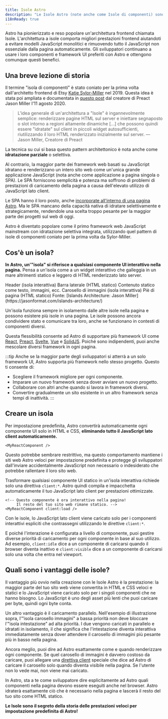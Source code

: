 ```yaml
---
title: Isole Astro
description: "Le Isole Astro (note anche come Isole di componenti) sono un pattern di architettura web pionierizzato da Astro. L’“architettura a isole” è stata coniata per la prima volta dall'architetto frontend di Etsy Katie Sylor-Miller nel 2019 e ampliata dal creatore di Preact Jason Miller."
i18nReady: true
---
```



Astro ha pionierizzato e reso popolare un'architettura frontend chiamata Isole. L'architettura a isole comporta migliori prestazioni frontend aiutandoti a evitare modelli JavaScript monolitici e rimuovendo tutto il JavaScript non essenziale dalla pagina automaticamente. Gli sviluppatori continuano a usare i loro componenti e framework UI preferiti con Astro e ottengono comunque questi benefici.

## Una breve lezione di storia

Il termine "isola di componenti" è stato coniato per la prima volta dall'architetto frontend di Etsy [Katie Sylor-Miller](https://sylormiller.com/) nel 2019. Questa idea è stata poi ampliata e documentata in [questo post](https://jasonformat.com/islands-architecture/) dal creatore di Preact Jason Miller l'11 agosto 2020.

> L'idea generale di un'architettura a "Isole" è ingannevolmente semplice: renderizzare pagine HTML sul server e iniettare segnaposto o slot intorno a regioni altamente dinamiche [...] che possono quindi essere "idratate" sul client in piccoli widget autosufficienti, riutilizzando il loro HTML renderizzato inizialmente sul server.
> — Jason Miller, Creatore di Preact

La tecnica su cui si basa questo pattern architettonico è nota anche come **idratazione parziale** o selettiva.

Al contrario, la maggior parte dei framework web basati su JavaScript idratano e renderizzano un intero sito web come un'unica grande applicazione JavaScript (nota anche come applicazione a pagina singola o SPA). Le SPA forniscono semplicità e potenza ma soffrono di problemi di prestazioni di caricamento della pagina a causa dell'elevato utilizzo di JavaScript lato client.

Le SPA hanno il loro posto, anche [incorporate all'interno di una pagina Astro](/it/guides/migrate-to-astro/from-create-react-app/). Ma le SPA mancano della capacità nativa di idratare selettivamente e strategicamente, rendendole una scelta troppo pesante per la maggior parte dei progetti sul web di oggi.

Astro è diventato popolare come il primo framework web JavaScript mainstream con idratazione selettiva integrata, utilizzando quel pattern di isole di componenti coniato per la prima volta da Sylor-Miller. 

## Cos'è un isola?

**In Astro, un'"isola" si riferisce a qualsiasi componente UI interattivo nella pagina.** Pensa a un'isola come a un widget interattivo che galleggia in un mare altrimenti statico e leggero di HTML renderizzato lato server. 

<IslandsDiagram>
  <Fragment slot="headerApp">Header (isola interattiva)</Fragment>
  <Fragment slot="sidebarApp">Barra laterale (HTML statico)</Fragment>
  <Fragment slot="main">
    Contenuto statico come testo, immagini, ecc.
  </Fragment>
  <Fragment slot="carouselApp">Carosello di immagini (isola interattiva)</Fragment>
  <Fragment slot="footer">Piè di pagina (HTML statico)</Fragment>
  <Fragment slot="source">Fonte: [Islands Architecture: Jason Miller](https://jasonformat.com/islands-architecture/)</Fragment>
</IslandsDiagram>

Un'isola funziona sempre in isolamento dalle altre isole nella pagina e possono esistere più isole in una pagina. Le isole possono ancora condividere stato e comunicare tra loro, anche se funzionano in contesti di componenti diversi. 

Questa flessibilità consente ad Astro di supportare più framework UI come [React](https://react.dev/), [Preact](https://preactjs.com/), [Svelte](https://svelte.dev/), [Vue](https://vuejs.org/) e [SolidJS](https://www.solidjs.com/). Poiché sono indipendenti, puoi anche mescolare diversi framework in ogni pagina. 

:::tip
Anche se la maggior parte degli sviluppatori si atterrà a un solo framework UI, Astro supporta più framework nello stesso progetto. Questo ti consente di:

- Scegliere il framework migliore per ogni componente.  
- Imparare un nuovo framework senza dover avviare un nuovo progetto.
- Collaborare con altri anche quando si lavora in framework diversi.  
- Convertire gradualmente un sito esistente in un altro framework senza tempi di inattività.
:::

## Creare un isola

Per impostazione predefinita, Astro convertirà automaticamente ogni componente UI solo in HTML e CSS, **eliminando tutto il JavaScript lato client automaticamente.**


```astro title="src/pages/index.astro"
<MyReactComponent />
```

Questo potrebbe sembrare restrittivo, ma questo comportamento mantiene i siti web Astro veloci per impostazione predefinita e protegge gli sviluppatori dall'inviare accidentalmente JavaScript non necessario o indesiderato che potrebbe rallentare il loro sito web. 

Trasformare qualsiasi componente UI statico in un'isola interattiva richiede solo una direttiva `client:*`. Astro quindi compila e impacchetta automaticamente il tuo JavaScript lato client per prestazioni ottimizzate.

```astro title="src/pages/index.astro" ins="client:load"
<!-- Questo componente è ora interattivo nella pagina!
     Il resto del tuo sito web rimane statico. -->
<MyReactComponent client:load />
```

Con le isole, lo JavaScript lato client viene caricato solo per i componenti interattivi espliciti che contrassegni utilizzando le direttive `client:*`.

E poiché l'interazione è configurata a livello di componente, puoi gestire diverse priorità di caricamento per ogni componente in base al suo utilizzo. Ad esempio, `client:idle` dice a un componente di caricarsi quando il browser diventa inattivo e `client:visible` dice a un componente di caricarsi solo una volta che entra nel viewport.

## Quali sono i vantaggi delle isole?

Il vantaggio più ovvio nella creazione con le Isole Astro è la prestazione: la maggior parte del tuo sito web viene convertita in HTML e CSS veloci e statici e lo JavaScript viene caricato solo per i singoli componenti che ne hanno bisogno. Lo JavaScript è uno degli asset più lenti che puoi caricare per byte, quindi ogni byte conta.  

Un altro vantaggio è il caricamento parallelo. Nell'esempio di illustrazione sopra, l'"isola carosello immagini" a bassa priorità non deve bloccare l'"isola intestazione" ad alta priorità. I due vengono caricati in parallelo e idratati in isolamento, il che significa che l'intestazione diventa interattiva immediatamente senza dover attendere il carosello di immagini più pesante più in basso nella pagina.  

Ancora meglio, puoi dire ad Astro esattamente come e quando renderizzare ogni componente. Se quel carosello di immagini è davvero costoso da caricare, puoi allegare una [direttiva client](/it/reference/directives-reference/#client-directives) speciale che dice ad Astro di caricare il carosello solo quando diventa visibile nella pagina. Se l'utente non lo vede mai, non viene mai caricato.

In Astro, sta a te come sviluppatore dire esplicitamente ad Astro quali componenti nella pagina devono essere eseguiti anche nel browser. Astro idraterà esattamente ciò che è necessario nella pagina e lascerà il resto del tuo sito come HTML statico.

**Le Isole sono il segreto della storia delle prestazioni veloci per impostazione predefinita di Astro!**
